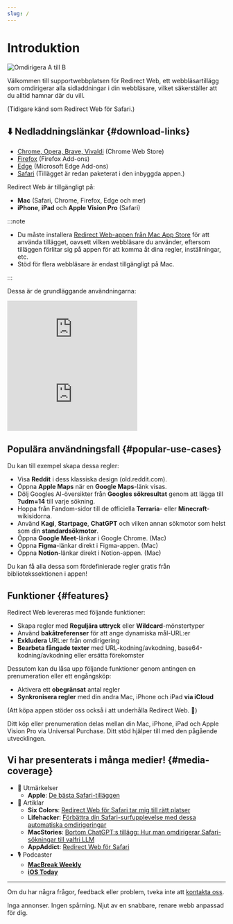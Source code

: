 ```yaml
---
slug: /
---
```



# Introduktion

<div style={{display: "flex", flexDirection: "column", alignItems: "flex-start", marginBottom: "25px"}}>
  <img src="./img/redirect-a-to-b.png" style={{display: "block", minWidth: "360px", maxWidth: "500px", width: "100%", height: "auto", marginBottom: "25px"}} alt="Omdirigera A till B" />
  <ExtensionStoreLinks />
</div>

Välkommen till supportwebbplatsen för Redirect Web, ett webbläsartillägg som omdirigerar alla sidladdningar i din webbläsare, vilket säkerställer att du alltid hamnar där du vill.

(Tidigare känd som Redirect Web för Safari.)

## ⬇️ Nedladdningslänkar {#download-links}

- [Chrome, Opera, Brave, Vivaldi](https://chromewebstore.google.com/detail/ffglckbhfbfmdkefdmjbhpnffkcmlhdh) (Chrome Web Store)
- [Firefox](https://addons.mozilla.org/firefox/addon/redirect-web/) (Firefox Add-ons)
- [Edge](https://microsoftedge.microsoft.com/addons/detail/hmfkakfdccgdpgemaicfgngnmflefpga) (Microsoft Edge Add-ons)
- [Safari](https://apps.apple.com/app/id1571283503) (Tillägget är redan paketerat i den inbyggda appen.)

Redirect Web är tillgängligt på:

- **Mac** (Safari, Chrome, Firefox, Edge och mer)
- **iPhone**, **iPad** och **Apple Vision Pro** (Safari)

:::note

- Du måste installera [Redirect Web-appen från Mac App Store](https://apps.apple.com/app/id1571283503) för att använda tillägget, oavsett vilken webbläsare du använder, eftersom tilläggen förlitar sig på appen för att komma åt dina regler, inställningar, etc.
- Stöd för flera webbläsare är endast tillgängligt på Mac.

:::

Dessa är de grundläggande användningarna:

<iframe style={{width:"100%", aspectRatio:"9/16", height:"auto", maxHeight:"60vh", maxWidth:"35vh"}} src="https://www.youtube.com/embed/NaQ5X-v-qJU" title="iOS Demo Video (YouTube)" frameborder="0" allow="accelerometer; autoplay; clipboard-write; encrypted-media; gyroscope; picture-in-picture; web-share" allowfullscreen></iframe>

<iframe style={{width:"100%", aspectRatio:"17/9", height:"auto", maxHeight:"100vh"}} src="https://www.youtube.com/embed/5eU89Gu73SQ" title="macOS Demo Video (YouTube)" frameborder="0" allow="accelerometer; autoplay; clipboard-write; encrypted-media; gyroscope; picture-in-picture; web-share" allowfullscreen></iframe>

## Populära användningsfall {#popular-use-cases}

Du kan till exempel skapa dessa regler:

- Visa **Reddit** i dess klassiska design (old.reddit.com).
- Öppna **Apple Maps** när en **Google Maps**-länk visas.
- Dölj Googles AI-översikter från **Googles sökresultat** genom att lägga till **?udm=14** till varje sökning.
- Hoppa från Fandom-sidor till de officiella **Terraria**- eller **Minecraft**-wikisidorna.
- Använd **Kagi**, **Startpage**, **ChatGPT** och vilken annan sökmotor som helst som din **standardsökmotor**.
- Öppna **Google Meet**-länkar i Google Chrome. (Mac)
- Öppna **Figma**-länkar direkt i Figma-appen. (Mac)
- Öppna **Notion**-länkar direkt i Notion-appen. (Mac)

Du kan få alla dessa som fördefinierade regler gratis från bibliotekssektionen i appen!

## Funktioner {#features}

Redirect Web levereras med följande funktioner:

- Skapa regler med **Reguljära uttryck** eller **Wildcard**-mönstertyper
- Använd **bakåtreferenser** för att ange dynamiska mål-URL:er
- **Exkludera** URL:er från omdirigering
- **Bearbeta fångade texter** med URL-kodning/avkodning, base64-kodning/avkodning eller ersätta förekomster

Dessutom kan du låsa upp följande funktioner genom antingen en prenumeration eller ett engångsköp:

- Aktivera ett **obegränsat** antal regler
- **Synkronisera regler** med din andra Mac, iPhone och iPad **via iCloud**

(Att köpa appen stöder oss också i att underhålla Redirect Web. 🙏)

Ditt köp eller prenumeration delas mellan din Mac, iPhone, iPad och Apple Vision Pro via Universal Purchase. Ditt stöd hjälper till med den pågående utvecklingen.


## Vi har presenterats i många medier! {#media-coverage}

*   🏅 Utmärkelser
    *   **Apple**: [De bästa Safari-tilläggen](https://apps.apple.com/us/story/id1377753262)
*   📰 Artiklar
    *   **Six Colors**: [Redirect Web för Safari tar mig till rätt platser](https://sixcolors.com/post/2022/11/redirect-web-for-safari-takes-me-to-the-right-places/)
    *   **Lifehacker**: [Förbättra din Safari-surfupplevelse med dessa automatiska omdirigeringar](https://lifehacker.com/improve-your-safari-browsing-experience-with-these-auto-1849812013)
    *   **MacStories**: [Bortom ChatGPT:s tillägg: Hur man omdirigerar Safari-sökningar till valfri LLM](https://www.macstories.net/tutorials/beyond-chatgpts-extension-how-to-redirect-safari-searches-to-any-llm/)
    *   **AppAddict**: [Redirect Web för Safari](https://appaddict.app/post/redirect-web-for-safari)
*   🎙️ Podcaster
    *   [**MacBreak Weekly**](https://youtu.be/I251K3L2s88?t=7427)
    *   [**iOS Today**](https://youtu.be/cWkwH84b6M4?t=636)

---

Om du har några frågor, feedback eller problem, tveka inte att [kontakta oss](contact-us).

Inga annonser. Ingen spårning. Njut av en snabbare, renare webb anpassad för dig.
